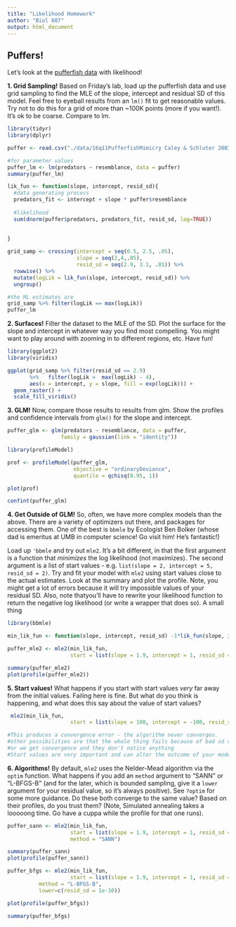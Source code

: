 ```yaml
---
title: "Likelihood Homework"
author: "Biol 607"
output: html_document
---
```



## Puffers!

Let's look at the [pufferfish data](http://biol607.github.io/homework_2018/data/16q11PufferfishMimicry Caley & Schluter 2003.csv) with likelihood!  

**1. Grid Sampling!** Based on Friday's lab, load up the pufferfish data and use grid sampling to find the MLE of the slope, intercept and residual SD of this model. Feel free to eyeball results from an `lm()` fit to get reasonable values. Try not to do this for a grid of more than ~100K points (more if you want!). It's ok to be coarse. Compare to lm.

```r
library(tidyr)
library(dplyr)

puffer <- read.csv("./data/16q11PufferfishMimicry Caley & Schluter 2003.csv")

#for parameter values
puffer_lm <- lm(predators ~ resemblance, data = puffer)
summary(puffer_lm)

lik_fun <- function(slope, intercept, resid_sd){
  #data generating process
  predators_fit <- intercept + slope * puffer$resemblance
  
  #likelihood
  sum(dnorm(puffer$predators, predators_fit, resid_sd, log=TRUE))
  
  
}

grid_samp <- crossing(intercept = seq(0.5, 2.5, .05),
                      slope = seq(2,4,.05),
                      resid_sd = seq(2.9, 3.1, .01)) %>%
  rowwise() %>%
  mutate(logLik = lik_fun(slope, intercept, resid_sd)) %>%
  ungroup()

#the ML estimates are
grid_samp %>% filter(logLik == max(logLik))
puffer_lm
```

**2. Surfaces!** Filter the dataset to the MLE of the SD. Plot the surface for the slope and intercept in whatever way you find most compelling. You might want to play around with zooming in to different regions, etc. Have fun!

```r
library(ggplot2)
library(viridis)

ggplot(grid_samp %>% filter(resid_sd == 2.9)
       %>%   filter(logLik >  max(logLik) - 4),
       aes(x = intercept, y = slope, fill = exp(logLik))) +
  geom_raster() +
  scale_fill_viridis()

```

**3. GLM!** Now, compare those results to results from glm. Show the profiles and confidence intervals from `glm()` for the slope and intercept.

```r
puffer_glm <- glm(predators ~ resemblance, data = puffer,
                 family = gaussian(link = "identity"))

library(profileModel)

prof <- profileModel(puffer_glm,
                     objective = "ordinaryDeviance",
                     quantile = qchisq(0.95, 1))

plot(prof)

confint(puffer_glm)

```


**4. Get Outside of GLM!** So, often, we have more complex models than the above. There are a variety of optimizers out there, and packages for accessing them. One of the best is `bbmle` by Ecologist Ben Bolker (whose dad is emeritus at UMB in computer science! Go visit him! He's fantastic!)  
  
Load up `'bbmle` and try out `mle2`. It's a bit different, in that the first argument is a function that *minimizes* the log likelihood (not maximizes). The second argument is a list of start values - e.g. `list(slope = 2, intercept = 5, resid_sd = 2)`. Try and fit your model with `mle2` using start values close to the actual estimates. Look at the summary and plot the profile. Note, you might get a lot of errors because it will try impossible values of your residual SD. Also, note thatyou'll have to rewrite your likelihood function to return the negative log likelihood (or write a wrapper that does so). A small thing

```r
library(bbmle)

min_lik_fun <- function(slope, intercept, resid_sd) -1*lik_fun(slope, intercept, resid_sd)

puffer_mle2 <- mle2(min_lik_fun, 
                    start = list(slope = 1.9, intercept = 1, resid_sd = 3))

summary(puffer_mle2)
plot(profile(puffer_mle2))

```

**5. Start values!** What happens if you start with start values *very* far away from the initial values. Failing here is fine. But what do you think is happening, and what does this say about the value of start values?

```r
 mle2(min_lik_fun, 
                    start = list(slope = 100, intercept = -100, resid_sd = 0.1))

#This produces a convergence error - the algorithm never converges.
#other possibilities are that the whole thing fails because of bad sd values 
#or we get convergence and they don't notice anything
#Start values are very important and can alter the outcome of your models. Try either "good" start values, or try multiple ones and make sure your results conferge.
```

**6. Algorithms!** By default, `mle2` uses the Nelder-Mead algorithm via the `optim` function. What happens if you add an `method` argument to "SANN" or "L-BFGS-B" (and for the later, which is bounded sampling, give it a `lower` argument for your residual value, so it's always positive). See `?optim` for some more guidance. Do these both converge to the same value? Based on their profiles, do you trust them? (Note, Simulated annealing takes a looooong time. Go have a cuppa while the profile for that one runs).
 
```r

puffer_sann <- mle2(min_lik_fun, 
                    start = list(slope = 1.9, intercept = 1, resid_sd = 3),
                    method = "SANN")

summary(puffer_sann)
plot(profile(puffer_sann))

puffer_bfgs <- mle2(min_lik_fun, 
                    start = list(slope = 1.9, intercept = 1, resid_sd = 3),
          method = "L-BFGS-B",
          lower=c(resid_sd = 1e-10))

plot(profile(puffer_bfgs))

summary(puffer_bfgs)

```
